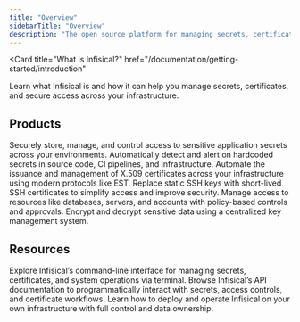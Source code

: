 ```yaml
---
title: "Overview"
sidebarTitle: "Overview"
description: "The open source platform for managing secrets, certificates, and secure infrastructure access."
---
```


<Card
  title="What is Infisical?"
  href="/documentation/getting-started/introduction"
>
  Learn what Infisical is and how it can help you manage secrets, certificates,
  and secure access across your infrastructure.
</Card>

## Products

<Columns cols="2">
  <Card
    title="Secrets Management"
    href="/documentation/platform/secrets-mgmt/overview"
  >
  Securely store, manage, and control access to sensitive application secrets across your environments.

  </Card>
  <Card
    title="Secrets Scanning"
    href="/documentation/platform/secret-scanning/overview"
  >
  Automatically detect and alert on hardcoded secrets in source code, CI pipelines, and infrastructure.
  </Card>
  <Card
    title="Infisical PKI"
    href="/documentation/platform/pki/overview"
  >
  Automate the issuance and management of X.509 certificates across your infrastructure using modern protocols like EST.
  </Card>
  <Card
    title="Infisical SSH"
    href="/documentation/platform/ssh/overview"
  >
  Replace static SSH keys with short-lived SSH certificates to simplify access and improve security.
  </Card>
  <Card
    title="Infisical PAM"
    href="/documentation/platform/pam/overview"
  >
    Manage access to resources like databases, servers, and accounts with policy-based controls and approvals.
  </Card>
</Columns>

<Columns cols="1">
  <Card
    title="Infisical KMS"
    href="/documentation/platform/kms/overview"
  >
  Encrypt and decrypt sensitive data using a centralized key management system.
  </Card>
</Columns>

## Resources

<Columns cols="2">
  <Card
    title="CLI Reference"
    href="/cli/overview"
  >
    Explore Infisical’s command-line interface for managing secrets,
    certificates, and system operations via terminal.
  </Card>
  <Card
    title="API Reference"
    href="/api-reference/overview/introduction"
  >
    Browse Infisical’s API documentation to programmatically interact with
    secrets, access controls, and certificate workflows.
  </Card>
</Columns>
<Columns cols="1">
<Card title="Self-Hosting" href="/self-hosting/overview">
  Learn how to deploy and operate Infisical on your own infrastructure with full
  control and data ownership.
</Card>
</Columns>
